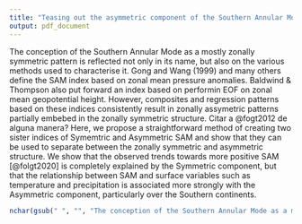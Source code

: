 ```yaml
---
title: "Teasing out the asymmetric component of the Southern Annular Mode"
output: pdf_document
---
```


The conception of the Southern Annular Mode as a mostly zonally symmetric pattern is reflected not only in its name, but also on the various methods used to characterise it. Gong and Wang (1999) and many others define the SAM index based on zonal mean pressure anomalies. Baldwind & Thompson also put forward an index based on performin EOF on zonal mean geopotential height. However, composites and regression patterns based on these indices consistently result in zonally assymetric patterns partially embebed in the zonally symmetric structure. Citar a @fogt2012 de alguna manera? Here, we propose a straightforward method of creating two sister indices of Symemtric and Asymmetric SAM and show that they can be used to separate between the zonally symmetric and asymmetric structure. We show that the observed trends towards more positive SAM [@folgt2020] is completely explained by the Symmetric component, but that the relationship between SAM and surface variables such as temperature and precipitation is associated more strongly with the Asymmetric component, particularly over the Southern continents. 


```r
nchar(gsub(" ", "", "The conception of the Southern Annular Mode as a mostly zonally symmetric pattern is reflected not only in its name, but also on the various methods used to characterise it. Gong and Wang (1999) and many others define the SAM index based on zonal mean pressure anomalies. Baldwind & Thompson also put forward an index based on performin EOF on zonal mean geopotential height. However, composites and regression patterns based on these indices consistently result in zonally assymetric patterns partially embebed in the zonally symmetric structure. Citar a @fogt2012 de alguna manera? Here, we propose a straightforward method of creating two sister indices of Symemtric and Asymmetric SAM and show that they can be used to separate between the zonally symmetric and asymmetric structure. We show that the observed trends towards more positive SAM [@folgt2020] is completely explained by the Symmetric component, but that the relationship between SAM and surface variables such as temperature and precipitation is associated more strongly with the Asymmetric component, particularly over the Southern continents."))
```

